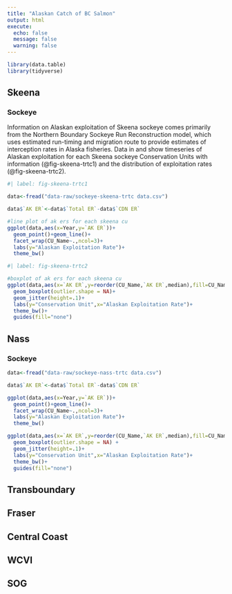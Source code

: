 ```yaml
---
title: "Alaskan Catch of BC Salmon"
output: html
execute:
  echo: false
  message: false
  warning: false
---
```


```r
library(data.table)
library(tidyverse)

```

## Skeena

### Sockeye

Information on Alaskan exploitation of Skeena sockeye comes primarily from the Northern Boundary Sockeye Run Reconstruction model, which uses estimated run-timing and migration route to provide estimates of interception rates in Alaska fisheries. Data in and show timeseries of Alaskan exploitation for each Skeena sockeye Conservation Units with information (@fig-skeena-trtc1) and the distribution of exploitation rates (@fig-skeena-trtc2).

```r
#| label: fig-skeena-trtc1

data<-fread("data-raw/sockeye-skeena-trtc data.csv")

data$`AK ER`<-data$`Total ER`-data$`CDN ER`

#line plot of ak ers for each skeena cu
ggplot(data,aes(x=Year,y=`AK ER`))+
  geom_point()+geom_line()+
  facet_wrap(CU_Name~.,ncol=3)+
  labs(y="Alaskan Exploitation Rate")+
  theme_bw()
```

```r
#| label: fig-skeena-trtc2

#boxplot of ak ers for each skeena cu
ggplot(data,aes(x=`AK ER`,y=reorder(CU_Name,`AK ER`,median),fill=CU_Name))+
  geom_boxplot(outlier.shape = NA)+
  geom_jitter(height=.1)+
  labs(y="Conservation Unit",x="Alaskan Exploitation Rate")+
  theme_bw()+
  guides(fill="none")
```

## Nass

### Sockeye

```r
data<-fread("data-raw/sockeye-nass-trtc data.csv")

data$`AK ER`<-data$`Total ER`-data$`CDN ER`

ggplot(data,aes(x=Year,y=`AK ER`))+
  geom_point()+geom_line()+
  facet_wrap(CU_Name~.,ncol=3)+
  labs(y="Alaskan Exploitation Rate")+
  theme_bw()


```

```r
ggplot(data,aes(x=`AK ER`,y=reorder(CU_Name,`AK ER`,median),fill=CU_Name))+
  geom_boxplot(outlier.shape = NA) +
  geom_jitter(height=.1)+
  labs(y="Conservation Unit",x="Alaskan Exploitation Rate")+
  theme_bw()+
  guides(fill="none")

```

## Transboundary

## Fraser

## Central Coast

## WCVI

## SOG
